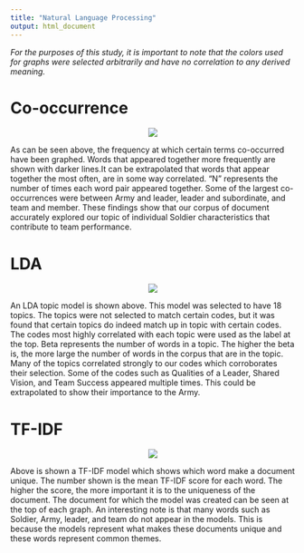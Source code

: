 ```yaml
---
title: "Natural Language Processing"
output: html_document
---
```

*For the purposes of this study, it is important to note that the colors used for graphs were selected arbitrarily and have no correlation to any derived meaning.* 

# Co-occurrence
<p align="center">  

![](www/co-occurence.png)  
</p>  

As can be seen above, the frequency at which certain terms co-occurred have been graphed. Words that appeared together more frequently are shown with darker lines.It can be extrapolated that words that appear together the most often, are in some way correlated. "N" represents the number of times each word pair appeared together. Some of the largest co-occurrences were between Army and leader, leader and subordinate, and team and member. These findings show that our corpus of document accurately explored our topic of individual Soldier characteristics that contribute to team performance.  

# LDA  {#LDA}  
<p align="center">  

![ ](www/topic_model.png)  
</p>  

An LDA topic model is shown above. This model was selected to have 18 topics. The topics were not selected to match certain codes, but it was found that certain topics do indeed match up in topic with certain codes. The codes most highly correlated with each topic were used as the label at the top. Beta represents the number of words in a topic. The higher the beta is, the more large the number of words in the corpus that are in the topic. Many of the topics correlated strongly to our codes which corroborates their selection. Some of the codes such as Qualities of a Leader, Shared Vision, and Team Success appeared multiple times. This could be extrapolated to show their importance to the Army.  

# TF-IDF  
<p align="center">  

![ ](www/tf_idf.png)  
</p>  


Above is shown a TF-IDF model which shows which word make a document unique. The number shown is the mean TF-IDF score for each word. The higher the score, the more important it is to the uniqueness of the document. The document for which the model was created can be seen at the top of each graph. An interesting note is that many words such as Soldier,  Army, leader, and team do not appear in the models. This is because the models represent what makes these documents unique and these words represent common themes.


